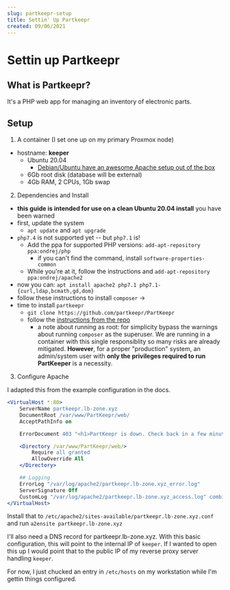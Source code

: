```yaml
---
slug: partkeepr-setup
title: Settin' Up Partkeepr
created: 09/06/2021
---
```


# Settin up Partkeepr

## What is Partkeepr?

<!-- excerpt -->

It's a PHP web app for managing an inventory of electronic parts.

<!-- end excerpt -->

## Setup

1) A container (I set one up on my primary Proxmox node)

- hostname: **keeper**
    - Ubuntu 20.04
        - [Debian/Ubuntu have an awesome Apache setup out of the box](https://arstechnica.com/information-technology/2020/05/apache-101-0-wordpress-in-15-minutes/)
    - 6Gb root disk (database will be external)
    - 4Gb RAM, 2 CPUs, 1Gb swap

2) Dependencies and Install

- **this guide is intended for use on a clean Ubuntu 20.04 install** you have been warned
- first, update the system
    - `apt update` and `apt upgrade`
- `php7.4` is not supported yet -- but `php7.1` is!
    - Add the ppa for supported PHP versions: `add-apt-repository ppa:ondrej/php`
        - if you can't find the command, install `software-properties-common`
    - While you're at it, follow the instructions and `add-apt-repository ppa:ondrej/apache2`
- now you can: `apt install apache2 php7.1 php7.1-{curl,ldap,bcmath,gd,dom}`
- follow these instructions to install `composer` -> [](https://getcomposer.org/download/)
- time to install `partkeepr`
    - `git clone https://github.com/partkeepr/PartKeepr`
    - follow the [instructions from the repo](https://github.com/partkeepr/PartKeepr/blob/master/documentation/Installation.md)
        - a note about running as root: for simplicity bypass the warnings about running `composer` as the superuser. We are running in a container with this single responsiblity so many risks are already mitigated. **However**, for a proper "production" system, an admin/system user with **only the privileges required to run PartKeeper** is a necessity. 

3) Configure Apache

I adapted this from the example configuration in the docs.
```apache
<VirtualHost *:80>
	ServerName partkeepr.lb-zone.xyz
	DocumentRoot /var/www/PartKeepr/web/
	AcceptPathInfo on

	ErrorDocument 403 "<h1>PartKeepr is down. Check back in a few minutes or email Val.</h1>"

	<Directory /var/www/PartKeepr/web/>
		Require all granted
		AllowOverride All
	</Directory>

	## Logging
	ErrorLog "/var/log/apache2/partkeepr.lb-zone.xyz_error.log"
	ServerSignature Off
	CustomLog "/var/log/apache2/partkeepr.lb-zone.xyz_access.log" combined
</VirtualHost>
```

Install that to `/etc/apache2/sites-available/partkeepr.lb-zone.xyz.conf` and run `a2ensite partkeepr.lb-zone.xyz`

I'll also need a DNS record for partkeepr.lb-zone.xyz. With this basic configuration, this will point to the internal IP of `keeper`. If I wanted to open this up I would point that to the public IP of my reverse proxy server handling `keeper`.

For now, I just chucked an entry in `/etc/hosts` on my workstation while I'm gettin things configured.
